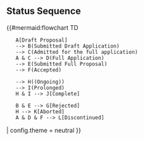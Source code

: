 ==Status Sequence==
{{#mermaid:flowchart TD
    A[Draft Proposal]
    --> B(Submitted Draft Application)
    --> C(Admitted for the full application)
    A & C --> D(Full Application)
    --> E(Submitted Full Proposal)
    --> F(Accepted)

    --> H((Ongoing))
    --> I(Prolonged)
    H & I --> J[Complete]

    B & E --> G[Rejected]
    H --> K[Aborted]
    A & D & F --> L[Discontinued]
|
config.theme = neutral
}}